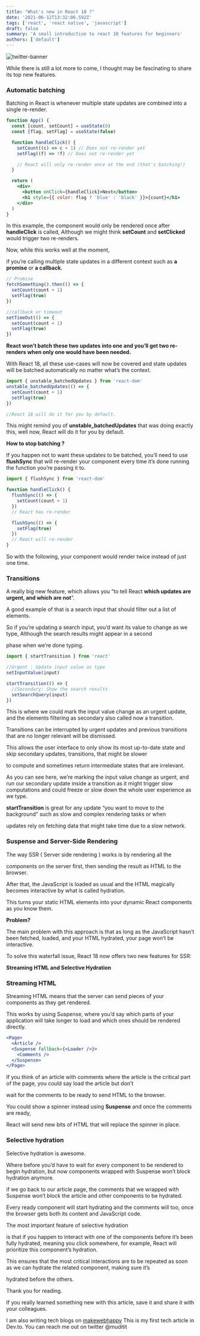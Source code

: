 ```yaml
---
title: "What's new in React 18 ?"
date: '2021-06-12T13:32:06.592Z'
tags: ['react', 'react native', 'javascript']
draft: false
summary: 'A small introduction to react 18 features for beginners'
authors: ['default']
---
```


![twitter-banner](/static/images/twitter-card.png)

While there is still a lot more to come, I thought may be fascinating to share its top new features.

### Automatic batching

Batching in React is whenever multiple state updates are combined into a single re-render.

```jsx
function App() {
  const [count, setCount] = useState(0)
  const [flag, setFlag] = useState(false)

  function handleClick() {
    setCount((c) => c + 1) // Does not re-render yet
    setFlag((f) => !f) // Does not re-render yet

    // React will only re-render once at the end (that's batching!)
  }

  return (
    <div>
      <button onClick={handleClick}>Next</button>
      <h1 style={{ color: flag ? 'blue' : 'black' }}>{count}</h1>
    </div>
  )
}
```

In this example, the component would only be rendered once after **handleClick** is called, Although we might think **setCount** and **setClicked** would trigger two re-renders.

Now, while this works well at the moment,

if you’re calling multiple state updates in a different context such as **a promise** or **a callback.**

```jsx
// Promise
fetchSomething().then(() => {
  setCount(count + 1)
  setFlag(true)
})

//callback or timeout
setTimeOut(() => {
  setCount(count + 1)
  setFlag(true)
})
```

**React won’t batch these two updates into one and you’ll get two re-renders when only one would have been needed.**

With React 18, all these use-cases will now be covered and state updates will be batched automatically no matter what’s the context.

```jsx
import { unstable_batchedUpdates } from 'react-dom'
unstable_batchedUpdates(() => {
  setCount(count + 1)
  setFlag(true)
})

//React 18 will do it for you by default.
```

This might remind you of **unstable_batchedUpdates** that was doing exactly this, well now, React will do it for you by default.

**How to stop batching ?**

If you happen not to want these updates to be batched, you’ll need to use **flushSync** that will re-render your component every time it’s done running the function you’re passing it to.

```jsx
import { flushSync } from 'react-dom'

function handleClick() {
  flushSync(() => {
    setCount(count + 1)
  })
  // React has re-render

  flushSync(() => {
    setFlag(true)
  })
  // React will re-render
}
```

So with the following, your component would render twice instead of just one time.

### Transitions

A really big new feature, which allows you “to tell React **which updates are urgent, and which are not**”.

A good example of that is a search input that should filter out a list of elements.

So if you’re updating a search input, you’d want its value to change as we type, Although the search results might appear in a second

phase when we’re done typing.

```jsx
import { startTransition } from 'react'

//Urgent : Update input value as type
setInputValue(input)

startTransition(() => {
  //Secondary: Show the search results
  setSearchQuery(input)
})
```

This is where we could mark the input value change as an urgent update, and the elements filtering as secondary also called now a transition.

Transitions can be interrupted by urgent updates and previous transitions that are no longer relevant will be dismissed.

This allows the user interface to only show its most up-to-date state and skip secondary updates, transitions, that might be slower

to compute and sometimes return intermediate states that are irrelevant.

As you can see here, we’re marking the input value change as urgent, and run our secondary update inside a transition as it might trigger slow computations and could freeze or slow down the whole user experience as we type.

**startTransition** is great for any update “you want to move to the background” such as slow and complex rendering tasks or when

updates rely on fetching data that might take time due to a slow network.

### Suspense and Server-Side Rendering

The way SSR ( Server side rendering ) works is by rendering all the

components on the server first, then sending the result as HTML to the browser.

After that, the JavaScript is loaded as usual and the HTML magically becomes interactive by what is called hydration.

This turns your static HTML elements into your dynamic React components as you know them.

**Problem?**

The main problem with this approach is that as long as the JavaScript hasn’t been fetched, loaded, and your HTML hydrated, your page won’t be interactive.

To solve this waterfall issue, React 18 now offers two new features for SSR:

**Streaming HTML and Selective Hydration**

### Streaming HTML

Streaming HTML means that the server can send pieces of your components as they get rendered.

This works by using Suspense, where you’d say which parts of your application will take longer to load and which ones should be rendered directly.

```jsx
<Page>
  <Article />
  <Suspense fallback={<Loader />}>
    <Comments />
  </Suspense>
</Page>
```

If you think of an article with comments where the article is the critical part of the page, you could say load the article but don’t

wait for the comments to be ready to send HTML to the browser.

You could show a spinner instead using **Suspense** and once the comments are ready,

React will send new bits of HTML that will replace the spinner in place.

### Selective hydration

Selective hydration is awesome.

Where before you’d have to wait for every component to be rendered to begin hydration, but now components wrapped with Suspense won’t block hydration anymore.

if we go back to our article page, the comments that we wrapped with Suspense won’t block the article and other components to be hydrated.

Every ready component will start hydrating and the comments will too, once the browser gets both its content and JavaScript code.

The most important feature of selective hydration

is that if you happen to interact with one of the components before it’s been fully hydrated, meaning you click somewhere, for example, React will prioritize this component’s hydration.

This ensures that the most critical interactions are to be repeated as soon as we can hydrate the related component, making sure it’s

hydrated before the others.

Thank you for reading.

If you really learned something new with this article, save it and share it with your colleagues.

I am also writing tech blogs on [makewebhappy](https://www.makewebhappy.com/) This is my first tech article in Dev.to.
You can reach me out on twitter @muditit
